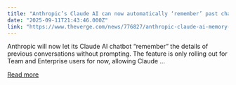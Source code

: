 ```yaml
---
title: "Anthropic’s Claude AI can now automatically ‘remember’ past chats"
date: "2025-09-11T21:43:46.000Z"
link: "https://www.theverge.com/news/776827/anthropic-claude-ai-memory-upgrade-team-enterprise"
---
```


Anthropic will now let its Claude AI chatbot “remember” the details of previous conversations without prompting. The feature is only rolling out for Team and Enterprise users for now, allowing Claude ...

[Read more](https://www.theverge.com/news/776827/anthropic-claude-ai-memory-upgrade-team-enterprise)
